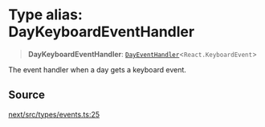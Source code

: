 # Type alias: DayKeyboardEventHandler

> **DayKeyboardEventHandler**: [`DayEventHandler`](/api/next/type-aliases/DayEventHandler.mdx)\<`React.KeyboardEvent`\>

The event handler when a day gets a keyboard event.

## Source

[next/src/types/events.ts:25](https://github.com/gpbl/react-day-picker/blob/6515ed496/next/src/types/events.ts#L25)
